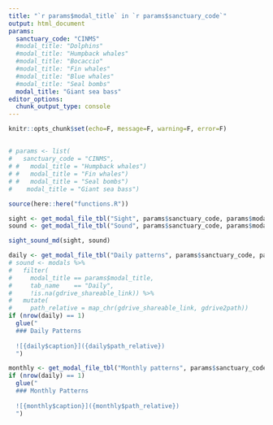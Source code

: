 ```yaml
---
title: "`r params$modal_title` in `r params$sanctuary_code`"
output: html_document
params:
  sanctuary_code: "CINMS"
  #modal_title: "Dolphins"
  #modal_title: "Humpback whales"
  #modal_title: "Bocaccio"
  #modal_title: "Fin whales"
  #modal_title: "Blue whales"
  #modal_title: "Seal bombs"
  modal_title: "Giant sea bass"
editor_options: 
  chunk_output_type: console
---
```

```r
knitr::opts_chunk$set(echo=F, message=F, warning=F, error=F)
```

## {.tabset}

```r
# params <- list(
#   sanctuary_code = "CINMS",
# #   modal_title = "Humpback whales")
# #   modal_title = "Fin whales")
# #   modal_title = "Seal bombs")
#    modal_title = "Giant sea bass")

source(here::here("functions.R"))

sight <- get_modal_file_tbl("Sight", params$sanctuary_code, params$modal_title)
sound <- get_modal_file_tbl("Sound", params$sanctuary_code, params$modal_title)

sight_sound_md(sight, sound)
```

```r
daily <- get_modal_file_tbl("Daily patterns", params$sanctuary_code, params$modal_title)
# sound <- modals %>% 
#   filter(
#     modal_title == params$modal_title,
#     tab_name    == "Daily",
#     !is.na(gdrive_shareable_link)) %>% 
#   mutate(
#     path_relative = map_chr(gdrive_shareable_link, gdrive2path))
if (nrow(daily) == 1)
  glue("
  ### Daily Patterns 
  
  ![{daily$caption}]({daily$path_relative})
  ")
```

```r
monthly <- get_modal_file_tbl("Monthly patterns", params$sanctuary_code, params$modal_title)
if (nrow(daily) == 1)
  glue("
  ### Monthly Patterns 
  
  ![{monthly$caption}]({monthly$path_relative})
  ")
```
